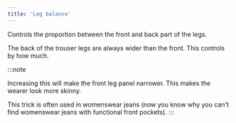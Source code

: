 ```yaml
---
title: 'Leg balance'
---
```


Controls the proportion between the front and back part of the legs.

The back of the trouser legs are always wider than the front. This controls by
how much.

:::note

Increasing this will make the front leg panel narrower.
This makes the wearer look more skinny.

This trick is often used in womenswear jeans (now you know why you can't find
womenswear jeans with functional front pockets).
:::
